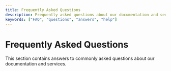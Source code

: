 ```yaml
---
title: Frequently Asked Questions
description: Frequently asked questions about our documentation and services
keywords: ["FAQ", "questions", "answers", "help"]
---
```


# Frequently Asked Questions

This section contains answers to commonly asked questions about our documentation and services.
